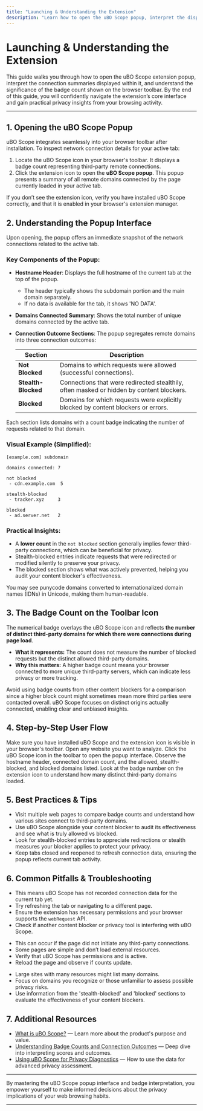 ```yaml
---
title: "Launching & Understanding the Extension"
description: "Learn how to open the uBO Scope popup, interpret the displayed connection summaries (allowed, stealth, blocked), and understand the badge count in the toolbar. This guide walks you through what you see and why it matters, grounding the user experience in practical privacy insights."
---
```


# Launching & Understanding the Extension

This guide walks you through how to open the uBO Scope extension popup, interpret the connection summaries displayed within it, and understand the significance of the badge count shown on the browser toolbar. By the end of this guide, you will confidently navigate the extension’s core interface and gain practical privacy insights from your browsing activity.

---

## 1. Opening the uBO Scope Popup

uBO Scope integrates seamlessly into your browser toolbar after installation. To inspect network connection details for your active tab:

1. Locate the uBO Scope icon in your browser's toolbar. It displays a badge count representing third-party remote connections.
2. Click the extension icon to open the **uBO Scope popup**. This popup presents a summary of all remote domains connected by the page currently loaded in your active tab.

<Tip>
If you don’t see the extension icon, verify you have installed uBO Scope correctly, and that it is enabled in your browser's extension manager.
</Tip>

## 2. Understanding the Popup Interface

Upon opening, the popup offers an immediate snapshot of the network connections related to the active tab.

### Key Components of the Popup:

- **Hostname Header**: Displays the full hostname of the current tab at the top of the popup.
    - The header typically shows the subdomain portion and the main domain separately.
    - If no data is available for the tab, it shows 'NO DATA'.

- **Domains Connected Summary**: Shows the total number of unique domains connected by the active tab.

- **Connection Outcome Sections**: The popup segregates remote domains into three connection outcomes:

  | Section           | Description                                         |
  |-------------------|-----------------------------------------------------|
  | **Not Blocked**   | Domains to which requests were allowed (successful connections). |
  | **Stealth-Blocked** | Connections that were redirected stealthily, often masked or hidden by content blockers. |
  | **Blocked**       | Domains for which requests were explicitly blocked by content blockers or errors. |

Each section lists domains with a count badge indicating the number of requests related to that domain.

### Visual Example (Simplified):

```
[example.com] subdomain

domains connected: 7

not blocked
 - cdn.example.com  5

stealth-blocked
 - tracker.xyz     3

blocked
 - ad.server.net   2
```

### Practical Insights:

- A **lower count** in the `not blocked` section generally implies fewer third-party connections, which can be beneficial for privacy.
- Stealth-blocked entries indicate requests that were redirected or modified silently to preserve your privacy.
- The blocked section shows what was actively prevented, helping you audit your content blocker's effectiveness.

<Note>
You may see punycode domains converted to internationalized domain names (IDNs) in Unicode, making them human-readable.
</Note>

## 3. The Badge Count on the Toolbar Icon

The numerical badge overlays the uBO Scope icon and reflects **the number of distinct third-party domains for which there were connections during page load**.

- **What it represents:** The count does not measure the number of blocked requests but the distinct allowed third-party domains.
- **Why this matters:** A higher badge count means your browser connected to more unique third-party servers, which can indicate less privacy or more tracking.

<Tip>
Avoid using badge counts from other content blockers for a comparison since a higher block count might sometimes mean more third parties were contacted overall. uBO Scope focuses on distinct origins actually connected, enabling clear and unbiased insights.
</Tip>

## 4. Step-by-Step User Flow

<Steps>
<Step title="Install and Locate the Extension">
Make sure you have installed uBO Scope and the extension icon is visible in your browser's toolbar.
</Step>
<Step title="Navigate to a Website">
Open any website you want to analyze.
</Step>
<Step title="Open the Popup">
Click the uBO Scope icon in the toolbar to open the popup interface.
</Step>
<Step title="Read Connection Summaries">
Observe the hostname header, connected domain count, and the allowed, stealth-blocked, and blocked domains listed.
</Step>
<Step title="Interpret Badge Count">
Look at the badge number on the extension icon to understand how many distinct third-party domains loaded.
</Step>
</Steps>

## 5. Best Practices & Tips

- Visit multiple web pages to compare badge counts and understand how various sites connect to third-party domains.
- Use uBO Scope alongside your content blocker to audit its effectiveness and see what is truly allowed vs blocked.
- Look for stealth-blocked entries to appreciate redirections or stealth measures your blocker applies to protect your privacy.
- Keep tabs closed and reopened to refresh connection data, ensuring the popup reflects current tab activity.

## 6. Common Pitfalls & Troubleshooting

<AccordionGroup title="Common Popup and Badge Issues">
<Accordion title="Popup shows 'NO DATA' or empty">

- This means uBO Scope has not recorded connection data for the current tab yet.
- Try refreshing the tab or navigating to a different page.
- Ensure the extension has necessary permissions and your browser supports the `webRequest` API.
- Check if another content blocker or privacy tool is interfering with uBO Scope.

</Accordion>
<Accordion title="Badge count is zero or unexpectedly low">

- This can occur if the page did not initiate any third-party connections.
- Some pages are simple and don’t load external resources.
- Verify that uBO Scope has permissions and is active.
- Reload the page and observe if counts update.

</Accordion>
<Accordion title="Domains list is too long or confusing">

- Large sites with many resources might list many domains.
- Focus on domains you recognize or those unfamiliar to assess possible privacy risks.
- Use information from the 'stealth-blocked' and 'blocked' sections to evaluate the effectiveness of your content blockers.

</Accordion>
</AccordionGroup>

## 7. Additional Resources

- [What is uBO Scope?](https://yourdocs.example/overview/introduction-values/what-is-ubo-scope) — Learn more about the product's purpose and value.
- [Understanding Badge Counts and Connection Outcomes](https://yourdocs.example/guides/core-workflows/understanding-badge-and-outcomes) — Deep dive into interpreting scores and outcomes.
- [Using uBO Scope for Privacy Diagnostics](https://yourdocs.example/guides/core-workflows/using-for-diagnostics) — How to use the data for advanced privacy assessment.

---

By mastering the uBO Scope popup interface and badge interpretation, you empower yourself to make informed decisions about the privacy implications of your web browsing habits.


---